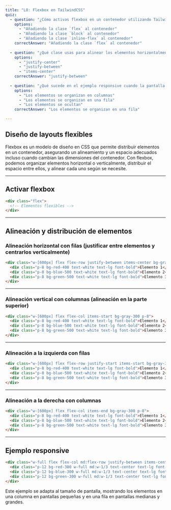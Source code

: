 ```yaml
---
title: "L8: Flexbox en TailwindCSS"
quiz:
  - question: "¿Cómo activas flexbox en un contenedor utilizando TailwindCSS?"
    options:
      - "Añadiendo la clase `flex` al contenedor"
      - "Añadiendo la clase `block` al contenedor"
      - "Añadiendo la clase `inline-flex` al contenedor"
    correctAnswer: "Añadiendo la clase `flex` al contenedor"
    
  - question: "¿Qué clase usas para alinear los elementos horizontalmente y distribuir el espacio entre ellos en flexbox?"
    options:
      - "justify-center"
      - "justify-between"
      - "items-center"
    correctAnswer: "justify-between"
    
  - question: "¿Qué sucede en el ejemplo responsive cuando la pantalla es mediana o grande?"
    options:
      - "Los elementos se organizan en columnas"
      - "Los elementos se organizan en una fila"
      - "Los elementos se ocultan"
    correctAnswer: "Los elementos se organizan en una fila"

---
```


## Diseño de layouts flexibles

Flexbox es un modelo de diseño en CSS que permite distribuir elementos en un contenedor, asegurando un alineamiento y un espacio adecuados incluso cuando cambian las dimensiones del contenedor. Con flexbox, podemos organizar elementos horizontal o verticalmente, distribuir el espacio entre ellos, y alinear cada uno según se necesite.

---

## Activar flexbox

```html
<div class="flex">
  <!-- Elementos flexibles -->
</div>
```

---

## Alineación y distribución de elementos

### Alineación horizontal con filas (justificar entre elementos y centrarlos verticalmente)

```html live
<div class="w-[600px] flex flex-row justify-between items-center bg-gray-300 p-8">
  <div class="p-8 bg-red-400 text-white text-lg font-bold">Elemento 1</div>
  <div class="p-8 bg-blue-500 text-white text-lg font-bold">Elemento 2</div>
  <div class="p-8 bg-green-500 text-white text-lg font-bold">Elemento 3</div>
</div>
```

---

### Alineación vertical con columnas (alineación en la parte superior)

```html live
<div class="w-[600px] flex flex-col items-start bg-gray-300 p-8">
  <div class="p-8 bg-red-400 text-white text-lg font-bold">Elemento 1</div>
  <div class="p-8 bg-blue-500 text-white text-lg font-bold">Elemento 2</div>
  <div class="p-8 bg-green-500 text-white text-lg font-bold">Elemento 3</div>
</div>
```

---

### Alineación a la izquierda con filas

```html live
<div class="w-[600px] flex flex-row justify-start items-start bg-gray-300 p-8">
  <div class="p-8 bg-red-400 text-white text-lg font-bold">Elemento 1</div>
  <div class="p-8 bg-blue-500 text-white text-lg font-bold">Elemento 2</div>
  <div class="p-8 bg-green-500 text-white text-lg font-bold">Elemento 3</div>
</div>
```

---

### Alineación a la derecha con columnas

```html live
<div class="w-[600px] flex flex-col items-end bg-gray-300 p-8">
  <div class="p-8 bg-red-400 text-white text-lg font-bold">Elemento 1</div>
  <div class="p-8 bg-blue-500 text-white text-lg font-bold">Elemento 2</div>
  <div class="p-8 bg-green-500 text-white text-lg font-bold">Elemento 3</div>
</div>
```



---

## Ejemplo responsive

```html live
<div class="w-full flex flex-col md:flex-row justify-between items-center bg-gray-300 p-8">
  <div class="p-12 bg-red-300 w-full md:w-1/3 text-center text-lg font-semibold"><p>Lorem Ipsum is simply dummy text of the printing and typesetting industry. Lorem Ipsum has been the industry's standard dummy text ever since the 1500s</p></div>
  <div class="p-12 bg-blue-300 w-full md:w-1/3 text-center text-lg font-semibold"><p>Lorem Ipsum is simply dummy text of the printing and typesetting industry. Lorem Ipsum has been the industry's standard dummy text ever since the 1500s</p></div>
  <div class="p-12 bg-green-300 w-full md:w-1/3 text-center text-lg font-semibold"><p>Lorem Ipsum is simply dummy text of the printing and typesetting industry. Lorem Ipsum has been the industry's standard dummy text ever since the 1500s</p></div>
</div>
```

Este ejemplo se adapta al tamaño de pantalla, mostrando los elementos en una columna en pantallas pequeñas y en una fila en pantallas medianas y grandes.


